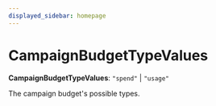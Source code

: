 ```yaml
---
displayed_sidebar: homepage
---
```



# CampaignBudgetTypeValues

 **CampaignBudgetTypeValues**: `"spend"` \| `"usage"`

The campaign budget's possible types.
